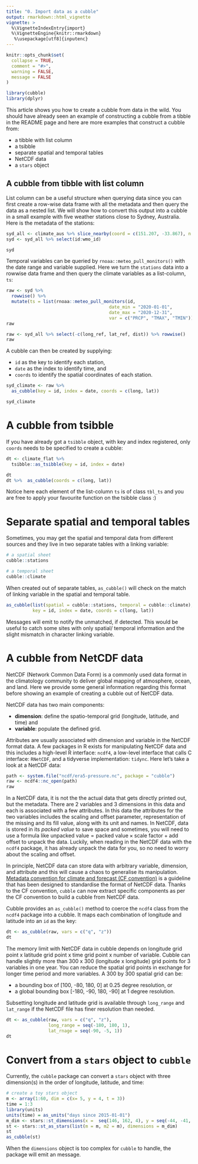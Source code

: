 ```yaml
---
title: "0. Import data as a cubble"
output: rmarkdown::html_vignette
vignette: >
  %\VignetteIndexEntry{import}
  %\VignetteEngine{knitr::rmarkdown}
   %\usepackage[utf8]{inputenc}
---
```


```r
knitr::opts_chunk$set(
  collapse = TRUE,
  comment = "#>", 
  warning = FALSE,
  message = FALSE
)

library(cubble)
library(dplyr)
```

This article shows you how to create a cubble from data in the wild. You should have already seen an example of constructing a cubble from a tibble in the README page and here are more examples that construct a cubble from:  

  - a tibble with list column  
  - a tsibble 
  - separate spatial and temporal tables
  - NetCDF data
  - a `stars` object
  
## A cubble from tibble with list column

List column can be a useful structure when querying data since you can first create a row-wise data frame with all the metadata and then query the data as a nested list. We will show how to convert this output into a cubble in a small example with five weather stations close to Sydney, Australia. Here is the metadata of the stations:

```r
syd_all <- climate_aus %>% slice_nearby(coord = c(151.207, -33.867), n = 5)
syd <- syd_all %>% select(id:wmo_id)
```

```r
syd
```

Temporal variables can be queried by `rnoaa::meteo_pull_monitors()` with the date range and variable supplied. Here we turn the `stations` data into a rowwise data frame and then query the climate variables as a list-column, `ts`:  

```r
raw <- syd %>%  
  rowwise() %>%  
  mutate(ts = list(rnoaa::meteo_pull_monitors(id, 
                                       date_min = "2020-01-01", 
                                       date_max = "2020-12-31",
                                       var = c("PRCP", "TMAX", "TMIN")) %>%  select(-id))) 
raw
```


```r
raw <- syd_all %>% select(-c(long_ref, lat_ref, dist)) %>% rowwise()
raw
```


A cubble can then be created by supplying:

  - `id` as the key to identify each station, 
  - `date` as the index to identify time, and 
  - `coords` to identify the spatial coordinates of each station.

```r
syd_climate <- raw %>%  
  as_cubble(key = id, index = date, coords = c(long, lat))

syd_climate
```

# A cubble from tsibble

If you have already got a `tsibble` object, with key and index registered, only `coords` needs to be specified to create a cubble:

```r
dt <- climate_flat %>%  
  tsibble::as_tsibble(key = id, index = date)
```

```r
dt
dt %>%  as_cubble(coords = c(long, lat))
```

Notice here each element of the list-column `ts` is of class `tbl_ts` and you are free to apply your favourite function on the tsibble class :)

# Separate spatial and temporal tables

Sometimes, you may get the spatial and temporal data from different sources and they live in two separate tables with a linking variable:

```r
# a spatial sheet
cubble::stations

# a temporal sheet
cubble::climate
```

When created out of separate tables, `as_cubble()` will check on the match of linking variable in the spatial and temporal table. 

```r
as_cubble(list(spatial = cubble::stations, temporal = cubble::climate),
          key = id, index = date, coords = c(long, lat))
```

Messages will emit to notify the unmatched, if detected. This would be useful to catch some sites with only spatial/ temporal information and the slight mismatch in character linking variable.


# A cubble from NetCDF data

NetCDF (Network Common Data Form) is a commonly used data format in the climatology community to deliver global mapping of atmosphere, ocean, and land. Here we provide some general information regarding this format before showing an example of creating a cubble out of NetCDF data. 

NetCDF data has two main components: 

  - **dimension**: define the spatio-temporal grid (longitude, latitude, and time) and 
  - **variable**: populate the defined grid. 
  
Attributes are usually associated with dimension and variable in the NetCDF format data. A few packages in R exists for manipulating NetCDF data and this includes a high-level R interface: `ncdf4`, a low-level interface that calls C interface: `RNetCDF`, and a tidyverse implementation: `tidync`. Here let's take a look at a NetCDF data: 

```r
path <- system.file("ncdf/era5-pressure.nc", package = "cubble")
raw <- ncdf4::nc_open(path)
raw
```

In a NetCDF data, it is not the the actual data that gets directly printed out, but the metadata. There are 2 variables and 3 dimensions in this data and each is associated with a few attributes. In this data the attributes for the two variables includes the scaling and offset parameter, representation of the missing and its fill value, along with its unit and names. In NetCDF, data is stored in its *packed value* to save space and sometimes, you will need to use a formula like $\text{unpacked value} = \text{packed value} \times \text{scale factor} + \text{add offset}$ to unpack the data. Luckily, when reading in the NetCDF data with the `ncdf4` package, it has already unpack the data for you, so no need to worry about the scaling and offset. 

In principle, NetCDF data can store data with arbitrary variable, dimension, and attribute and this will cause a chaos to generalise its manipulation. [Metadata convention for climate and forecast (CF convention)](http://cfconventions.org/) is a guideline that has been designed to standardise the format of NetCDF data. Thanks to the CF convention, `cubble` can now extract specific components as per the CF convention to build a cubble from NetCDF data. 

Cubble provides an `as_cubble()` method to coerce the `ncdf4` class from the `ncdf4` package into a cubble. It maps each combination of longitude and latitude into an `id` as the key:

```r
dt <- as_cubble(raw, vars = c("q", "z"))
dt
```

The memory limit with NetCDF data in cubble depends on longitude grid point x latitude grid point x time grid point x number of variable. Cubble can handle slightly more than 300 x 300 (longitude x longitude) grid points for 3 variables in one year. You can reduce the spatial grid points in exchange for longer time period and more variables. A 300 by 300 spatial grid can be:
  
  - a bounding box of [100, -80, 180, 0] at 0.25 degree resolution, or 
  - a global bounding box [-180, -90, 180, -90] at 1 degree resolution. 
  
Subsetting longitude and latitude grid is available through `long_range` and `lat_range` if the NetCDF file has finer resolution than needed.

```r
dt <- as_cubble(raw, vars = c("q", "z"),
                long_range = seq(-180, 180, 1),
                lat_rnage = seq(-90, -5, 1))
dt
```


# Convert from a `stars` object to `cubble`

Currently, the `cubble` package can convert a `stars` object with three dimension(s) in the order of longitude, latitude, and time: 
  
```r
# create a toy stars object
m <- array(1:60, dim = c(x= 5, y = 4, t = 3))
time = 1:3
library(units)
units(time) = as_units("days since 2015-01-01")
m_dim <- stars::st_dimensions(x =  seq(146, 162, 4), y = seq(-44, -41, 1), t = time)
st <- stars::st_as_stars(list(m = m, m2 = m), dimensions = m_dim)
st
as_cubble(st)
```

When the `dimensions` object is too complex for `cubble` to handle, the package will emit an message. 
